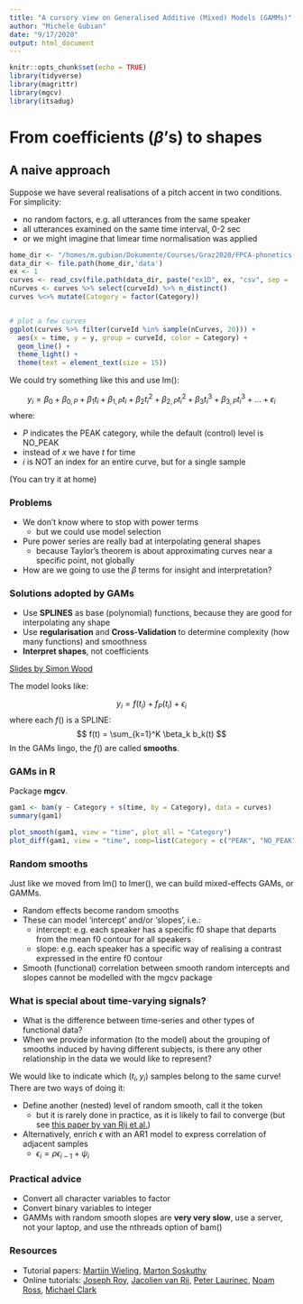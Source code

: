 ```yaml
---
title: "A cursory view on Generalised Additive (Mixed) Models (GAMMs)"
author: "Michele Gubian"
date: "9/17/2020"
output: html_document
---
```



```r
knitr::opts_chunk$set(echo = TRUE)
library(tidyverse)
library(magrittr)
library(mgcv)
library(itsadug)

```

# From coefficients ($\beta$'s) to shapes

## A naive approach

Suppose we have several realisations of a pitch accent in two conditions.
For simplicity:

* no random factors, e.g. all utterances from the same speaker
* all utterances examined on the same time interval, 0-2 sec
* or we might imagine that limear time normalisation was applied


```r
home_dir <- "/homes/m.gubian/Dokumente/Courses/Graz2020/FPCA-phonetics-workshop-master"
data_dir <- file.path(home_dir,'data')
ex <- 1 
curves <- read_csv(file.path(data_dir, paste("ex1D", ex, "csv", sep = '.')))
nCurves <- curves %>% select(curveId) %>% n_distinct()
curves %<>% mutate(Category = factor(Category))


# plot a few curves
ggplot(curves %>% filter(curveId %in% sample(nCurves, 20))) +
  aes(x = time, y = y, group = curveId, color = Category) +
  geom_line() +
  theme_light() +
  theme(text = element_text(size = 15))

```
We could try something like this and use lm():

$$
y_i = \beta_0 + \beta_{0, P} + \beta_1 t_i + \beta_{1, P} t_i +   \beta_2 t_i^2 + \beta_{2, P} t_i^2 + 
\beta_3 t_i^3 + \beta_{3, P} t_i^3 + ... + \epsilon_i 
$$
where:

* $P$ indicates the PEAK category, while the default (control) level is NO_PEAK
* instead of $x$ we have $t$ for time
* $i$ is NOT an index for an entire curve, but for a single sample

(You can try it at home)

### Problems

* We don't know where to stop with power terms
  - but we could use model selection 
* Pure power series are really bad at interpolating general shapes
  - because Taylor's theorem is about approximating curves near a specific point, not globally
* How are we going to use the $\beta$ terms for insight and interpretation?

### Solutions adopted by GAMs

* Use **SPLINES** as base (polynomial) functions, because they are good for interpolating any shape
* Use **regularisation** and **Cross-Validation** to determine complexity (how many functions) and smoothness 
* **Interpret shapes**, not coefficients

[Slides by Simon Wood](https://people.maths.bris.ac.uk/~sw15190/mgcv/tampere/smooth-toolbox.pdf)

The model looks like:

$$
y_i = f(t_i) + f_P(t_i) + \epsilon_i 
$$
where each $f()$ is a SPLINE:
$$
f(t) = \sum_{k=1}^K \beta_k b_k(t)
$$
In the GAMs lingo, the $f()$ are called **smooths**.

### GAMs in R

Package **mgcv**.

```r
gam1 <- bam(y ~ Category + s(time, by = Category), data = curves)
summary(gam1)

plot_smooth(gam1, view = "time", plot_all = "Category")
plot_diff(gam1, view = "time", comp=list(Category = c("PEAK", "NO_PEAK")))
```

### Random smooths

Just like we moved from lm() to lmer(), we can build mixed-effects GAMs, or GAMMs.

* Random effects become random smooths
* These can model 'intercept' and/or 'slopes', i.e.:
  - intercept: e.g. each speaker has a specific f0 shape that departs from the mean f0 contour for all speakers
  - slope: e.g. each speaker has a specific way of realising a contrast expressed in the entire f0 contour
* Smooth (functional) correlation between smooth random intercepts and slopes cannot be modelled with the mgcv package


### What is special about time-varying signals?

* What is the difference between time-series and other types of functional data?
* When we provide information (to the model) about the grouping of smooths induced by having different subjects, is there any other relationship in the data we would like to represent?

We would like to indicate which $(t_i, y_i)$ samples belong to the same curve! There are two ways of doing it:

* Define another (nested) level of random smooth, call it the token
  - but it is rarely done in practice, as it is likely to fail to converge (but see [this paper by van Rij et al.](https://journals.sagepub.com/doi/pdf/10.1177/2331216519832483))
* Alternatively, enrich $\epsilon$ with an AR1 model to express correlation of adjacent samples
  - $\epsilon_i = \rho \epsilon_{i-1} + \psi_i$

### Practical advice

* Convert all character variables to factor
* Convert binary variables to integer
* GAMMs with random smooth slopes are **very very slow**, use a server, not your
  laptop, and use the nthreads option of bam()

  
  

### Resources

* Tutorial papers: [Martijn Wieling](http://martijnwieling.nl/files/GAM-tutorial-Wieling.pdf), [Marton Soskuthy](http://eprints.whiterose.ac.uk/113858/2/1703_05339v1.pdf)
* Online tutorials: [Joseph Roy](https://jroy042.github.io/nonlinear/), [Jacolien van Rij](http://jacolienvanrij.com/Tutorials/GAMM.html), [Peter Laurinec](https://petolau.github.io/Analyzing-double-seasonal-time-series-with-GAM-in-R/), [Noam Ross](https://noamross.github.io/gams-in-r-course/), [Michael Clark](https://m-clark.github.io/generalized-additive-models/)
